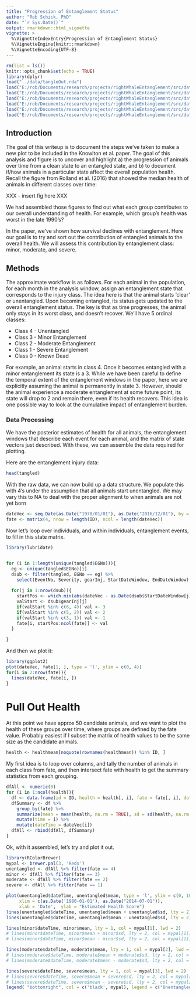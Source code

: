```yaml
---
title: "Progression of Entanglement Status"
author: "Rob Schick, PhD"
date: "`r Sys.Date()`"
output: rmarkdown::html_vignette
vignette: >
  %\VignetteIndexEntry{Progression of Entanglement Status}
  %\VignetteEngine{knitr::rmarkdown}
  %\VignetteEncoding{UTF-8}
---
```


```r
rm(list = ls())
knitr::opts_chunk$set(echo = TRUE)
library(dplyr)
load("../data/tangleOut.rda")
load("E:/rob/Documents/research/projects/rightWhaleEntanglement/src/data/firstSight.rda")
load("E:/rob/Documents/research/projects/rightWhaleEntanglement/src/data/lastSight.rda")
load("E:/rob/Documents/research/projects/rightWhaleEntanglement/src/data/ID.rda")
load("E:/rob/Documents/research/projects/rightWhaleEntanglement/src/data/entvec.rda")
load("E:/rob/Documents/research/projects/rightWhaleEntanglement/src/data/healthmean.rda")
load("E:/rob/Documents/research/projects/rightWhaleEntanglement/src/data/myName.rda")
```

## Introduction
The goal of this writeup is to document the steps we've taken to make a new plot to be included in the Knowlton et al. paper. The goal of this analysis and figure is to uncover and highlight a) the progression of animals over time from a clean state to an entangled state, and b) to document if/how animals in a particular state affect the overall population health. Recall the figure from Rolland et al. (2016) that showed the median health of animals in different classes over time:

XXX - insert fig here XXX

We had assembled those figures to find out what each group contributes to our overall understanding of health. For example, which group's health was worst in the late 1990's?

In the paper, we've shown how survival declines with entanglement. Here our goal is to try and sort out the contribution of entangled animals to the overall health. We will assess this contribution by entanglement class: minor, moderate, and severe. 

## Methods
The approximate workflow is as follows. For each animal in the population, for each month in the analysis window, assign an entanglement state that corresponds to the injury class. The idea here is that the animal starts 'clear' or unentangled. Upon becoming entangled, its status gets updated to the overall entanglement status. The key is that as time progresses, the animal only stays in its worst class, and doesn't recover. We'll have 5 ordinal classes:

* Class 4 - Unentangled
* Class 3 - Minor Entanglement
* Class 2 - Moderate Entanglement
* Class 1 - Severe Entanglement
* Class 0 - Known Dead

For example, an animal starts in class 4. Once it becomes entangled with a minor entanglement its state is a 3. While we have been careful to define the temporal extent of the entanglement windows in the paper, here we are explicitly assuming the animal is permanently in state 3. However, should the animal experience a moderate entanglement at some future point, its state will drop to 2 and remain there, even if its health recovers. This idea is one possible way to look at the cumulative impact of entanglement burden.

### Data Processing
We have the posterior estimates of health for all animals, the entanglement windows that describe each event for each animal, and the matrix of state vectors just described. With these, we can assemble the data required for plotting. 

Here are the entanglement injury data:

```r
head(tangled)
```

With the raw data, we can now build up a data structure. We populate this with 4's under the assumption that all animals start unentangled. We may vary this to NA to deal with the proper alignment to when animals are not yet born

```r
dateVec <- seq.Date(as.Date("1970/01/01"), as.Date("2016/12/01"), by = 'month')
fate <- matrix(4, nrow = length(ID), ncol = length(dateVec))
```

Now let's loop over individuals, and within individuals, entanglement events, to fill in this state matrix.

```r
library(lubridate)


for (i in 1:length(unique(tangled$EGNo))){
  eg <- unique(tangled$EGNo)[i]
  dsub <- filter(tangled, EGNo == eg) %>% 
    select(EventNo, Severity, gearInj, StartDateWindow, EndDateWindow)
  
  for(j in 1:nrow(dsub)){
    startPos <- which.min(abs(dateVec - as.Date(dsub$StartDateWindow[j])))
    valStart <- dsub$gearInj[j]
    if(valStart %in% c(6, 4)) val <- 3
    if(valStart %in% c(5, 2)) val <- 2
    if(valStart %in% c(3, 1)) val <- 1
    fate[i, startPos:ncol(fate)] <- val
  }
  
}
```

And then we plot it:

```r
library(ggplot2)
plot(dateVec, fate[1, ], type = 'l', ylim = c(0, 4))
for(i in 2:nrow(fate)){
  lines(dateVec, fate[i, ])
}
```

# Pull Out Health
At this point we have approx 50 candidate animals, and we want to plot the health of these groups over time, where groups are defined by the fate value. Probably easiest if I subset the matrix of health values to be the same size as the candidate animals.

```r

health <- healthmean[noquote(rownames(healthmean)) %in% ID, ]
```

My first idea is to loop over columns, and tally the number of animals in each class from fate, and then intersect fate with health to get the summary statistics from each grouping.

```r
dfAll <- numeric(0)
for (i in 1:ncol(health)){
  df <- data.frame(id = ID, health = health[, i], fate = fate[, i], dateTime = dateVec[i])
  dfSummary <- df %>% 
    group_by(fate) %>% 
    summarize(mean = mean(health, na.rm = TRUE), sd = sd(health, na.rm = TRUE)) %>% 
    mutate(time = i) %>% 
    mutate(dateTime = dateVec[i])
  dfAll <- rbind(dfAll, dfSummary)
}
```

Ok, with it assembled, let's try and plot it out.

```r
library(RColorBrewer)
mypal <- brewer.pal(3, 'Reds')
unentangled <- dfAll %>% filter(fate == 4)
minor <- dfAll %>% filter(fate == 3)
moderate <- dfAll %>% filter(fate == 2)
severe <- dfAll %>% filter(fate == 1)

plot(unentangled$dateTime, unentangled$mean, type = 'l', ylim = c(0, 100), 
     xlim = c(as.Date('1980-01-01'), as.Date("2014-07-01")),
     xlab = 'Date',  ylab = "Estimated Health Score")
lines(unentangled$dateTime, unentangled$mean + unentangled$sd, lty = 2)
lines(unentangled$dateTime, unentangled$mean - unentangled$sd, lty = 2)

lines(minor$dateTime, minor$mean, lty = 1, col = mypal[1], lwd = 2)
# lines(minor$dateTime, minor$mean + minor$sd, lty = 2, col = mypal[1])
# lines(minor$dateTime, minor$mean - minor$sd, lty = 2, col = mypal[1])

lines(moderate$dateTime, moderate$mean, lty = 1, col = mypal[2], lwd = 2)
# lines(moderate$dateTime, moderate$mean + moderate$sd, lty = 2, col = mypal[2])
# lines(moderate$dateTime, moderate$mean - moderate$sd, lty = 2, col = mypal[2])

lines(severe$dateTime, severe$mean, lty = 1, col = mypal[3], lwd = 2)
# lines(severe$dateTime, severe$mean + severe$sd, lty = 2, col = mypal[3])
# lines(severe$dateTime, severe$mean - severe$sd, lty = 2, col = mypal[3])
legend( "bottomright", col = c('black', mypal), legend = c("Unentangled", 'Minor', "Moderate", 'Severe'), lty = 1, lwd = 2)
```

